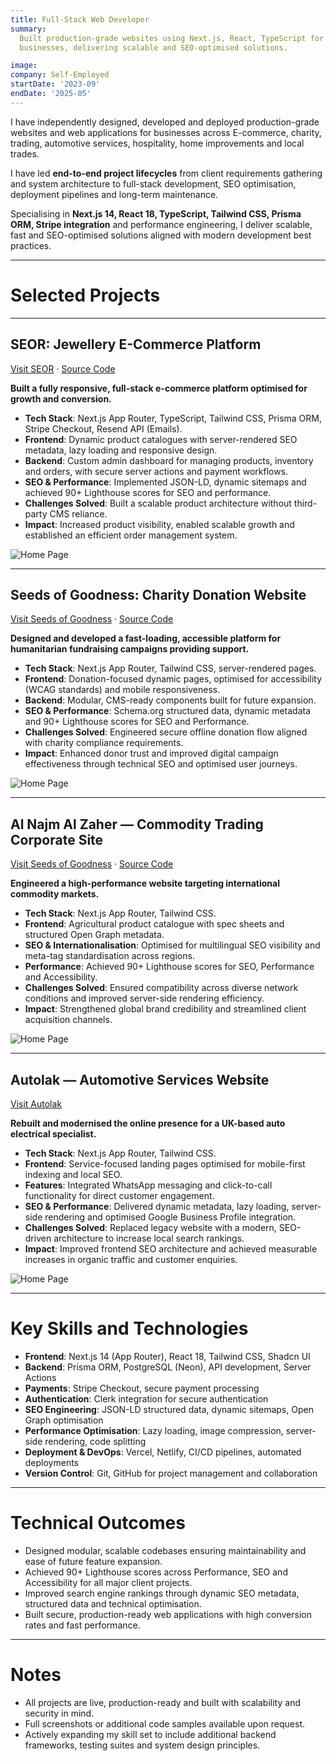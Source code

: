 ```yaml
---
title: Full-Stack Web Developer
summary:
  Built production-grade websites using Next.js, React, TypeScript for diverse
  businesses, delivering scalable and SEO-optimised solutions.

image:
company: Self-Employed
startDate: '2023-09'
endDate: '2025-05'
---
```


I have independently designed, developed and deployed production-grade websites
and web applications for businesses across E-commerce, charity, trading,
automotive services, hospitality, home improvements and local trades.

I have led **end-to-end project lifecycles** from client requirements gathering
and system architecture to full-stack development, SEO optimisation, deployment
pipelines and long-term maintenance.

Specialising in **Next.js 14, React 18, TypeScript, Tailwind CSS, Prisma ORM,
Stripe integration** and performance engineering, I deliver scalable, fast and
SEO-optimised solutions aligned with modern development best practices.

---

# Selected Projects

---

## SEOR: Jewellery E-Commerce Platform

[Visit SEOR](https://seor.vercel.app) ·
[Source Code](https://github.com/SadmanKibria/SEOR)

**Built a fully responsive, full-stack e-commerce platform optimised for growth
and conversion.**

- **Tech Stack**: Next.js App Router, TypeScript, Tailwind CSS, Prisma ORM,
  Stripe Checkout, Resend API (Emails).
- **Frontend**: Dynamic product catalogues with server-rendered SEO metadata,
  lazy loading and responsive design.
- **Backend**: Custom admin dashboard for managing products, inventory and
  orders, with secure server actions and payment workflows.
- **SEO & Performance**: Implemented JSON-LD, dynamic sitemaps and achieved 90+
  Lighthouse scores for SEO and performance.
- **Challenges Solved**: Built a scalable product architecture without
  third-party CMS reliance.
- **Impact**: Increased product visibility, enabled scalable growth and
  established an efficient order management system.

![Home Page](/images/posts/seorherosection.png)

---

## Seeds of Goodness: Charity Donation Website

[Visit Seeds of Goodness](https://seeds-of-goodness.netlify.app/) ·
[Source Code](https://github.com/SadmanKibria/Seed-of-Goodness)

**Designed and developed a fast-loading, accessible platform for humanitarian
fundraising campaigns providing support.**

- **Tech Stack**: Next.js App Router, Tailwind CSS, server-rendered pages.
- **Frontend**: Donation-focused dynamic pages, optimised for accessibility
  (WCAG standards) and mobile responsiveness.
- **Backend**: Modular, CMS-ready components built for future expansion.
- **SEO & Performance**: Schema.org structured data, dynamic metadata and 90+
  Lighthouse scores for SEO and Performance.
- **Challenges Solved**: Engineered secure offline donation flow aligned with
  charity compliance requirements.
- **Impact**: Enhanced donor trust and improved digital campaign effectiveness
  through technical SEO and optimised user journeys.

![Home Page](/images/posts/seedofgoodnesshero.png)

---

## Al Najm Al Zaher — Commodity Trading Corporate Site

[Visit Seeds of Goodness](https://al-najm-al-zaher.vercel.app/) ·
[Source Code](https://github.com/SadmanKibria/Al-Najm-Al-Zaher)

**Engineered a high-performance website targeting international commodity
markets.**

- **Tech Stack**: Next.js App Router, Tailwind CSS.
- **Frontend**: Agricultural product catalogue with spec sheets and structured
  Open Graph metadata.
- **SEO & Internationalisation**: Optimised for multilingual SEO visibility and
  meta-tag standardisation across regions.
- **Performance**: Achieved 90+ Lighthouse scores for SEO, Performance and
  Accessibility.
- **Challenges Solved**: Ensured compatibility across diverse network conditions
  and improved server-side rendering efficiency.
- **Impact**: Strengthened global brand credibility and streamlined client
  acquisition channels.

![Home Page](/images/posts/alnajmalzaherhero.png)

---

## Autolak — Automotive Services Website

[Visit Autolak](https://autolakyellowgarage.co.uk/)

**Rebuilt and modernised the online presence for a UK-based auto electrical
specialist.**

- **Tech Stack**: Next.js App Router, Tailwind CSS.
- **Frontend**: Service-focused landing pages optimised for mobile-first
  indexing and local SEO.
- **Features**: Integrated WhatsApp messaging and click-to-call functionality
  for direct customer engagement.
- **SEO & Performance**: Delivered dynamic metadata, lazy loading, server-side
  rendering and optimised Google Business Profile integration.
- **Challenges Solved**: Replaced legacy website with a modern, SEO-driven
  architecture to increase local search rankings.
- **Impact**: Improved frontend SEO architecture and achieved measurable
  increases in organic traffic and customer enquiries.

![Home Page](/images/posts/autolakhero.png)

---

# Key Skills and Technologies

- **Frontend**: Next.js 14 (App Router), React 18, Tailwind CSS, Shadcn UI
- **Backend**: Prisma ORM, PostgreSQL (Neon), API development, Server Actions
- **Payments**: Stripe Checkout, secure payment processing
- **Authentication**: Clerk integration for secure authentication
- **SEO Engineering**: JSON-LD structured data, dynamic sitemaps, Open Graph
  optimisation
- **Performance Optimisation**: Lazy loading, image compression, server-side
  rendering, code splitting
- **Deployment & DevOps**: Vercel, Netlify, CI/CD pipelines, automated
  deployments
- **Version Control**: Git, GitHub for project management and collaboration

---

# Technical Outcomes

- Designed modular, scalable codebases ensuring maintainability and ease of
  future feature expansion.
- Achieved 90+ Lighthouse scores across Performance, SEO and Accessibility for
  all major client projects.
- Improved search engine rankings through dynamic SEO metadata, structured data
  and technical optimisation.
- Built secure, production-ready web applications with high conversion rates and
  fast performance.

---

# Notes

- All projects are live, production-ready and built with scalability and
  security in mind.
- Full screenshots or additional code samples available upon request.
- Actively expanding my skill set to include additional backend frameworks,
  testing suites and system design principles.
